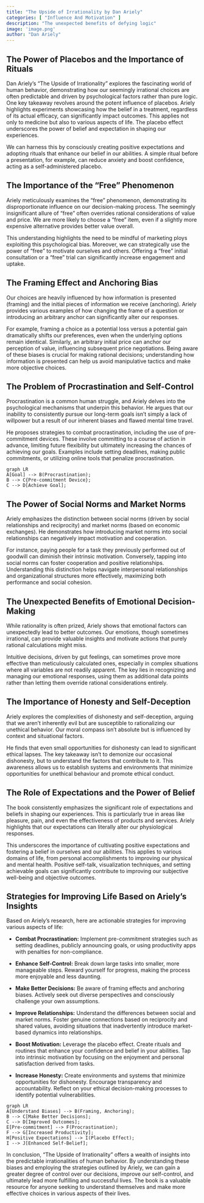 ```yaml
---
title: "The Upside of Irrationality by Dan Ariely"
categories: [ "Influence And Motivation" ]
description: "The unexpected benefits of defying logic"
image: 'image.png'
author: "Dan Ariely"
---
```

## The Power of Placebos and the Importance of Rituals

Dan Ariely's "The Upside of Irrationality" explores the fascinating world of human behavior, demonstrating how our seemingly irrational choices are often predictable and driven by psychological factors rather than pure logic.  One key takeaway revolves around the potent influence of placebos.  Ariely highlights experiments showcasing how the belief in a treatment, regardless of its actual efficacy, can significantly impact outcomes. This applies not only to medicine but also to various aspects of life.  The placebo effect underscores the power of belief and expectation in shaping our experiences.

We can harness this by consciously creating positive expectations and adopting rituals that enhance our belief in our abilities.  A simple ritual before a presentation, for example, can reduce anxiety and boost confidence, acting as a self-administered placebo.

## The Importance of the "Free" Phenomenon

Ariely meticulously examines the "free" phenomenon, demonstrating its disproportionate influence on our decision-making process.  The seemingly insignificant allure of "free" often overrides rational considerations of value and price.  We are more likely to choose a "free" item, even if a slightly more expensive alternative provides better value overall.

This understanding highlights the need to be mindful of marketing ploys exploiting this psychological bias.  Moreover, we can strategically use the power of "free" to motivate ourselves and others. Offering a "free" initial consultation or a "free" trial can significantly increase engagement and uptake.

##  The Framing Effect and Anchoring Bias

Our choices are heavily influenced by how information is presented (framing) and the initial pieces of information we receive (anchoring). Ariely provides various examples of how changing the frame of a question or introducing an arbitrary anchor can significantly alter our responses.

For example, framing a choice as a potential loss versus a potential gain dramatically shifts our preferences, even when the underlying options remain identical.  Similarly, an arbitrary initial price can anchor our perception of value, influencing subsequent price negotiations.  Being aware of these biases is crucial for making rational decisions; understanding how information is presented can help us avoid manipulative tactics and make more objective choices.

##  The Problem of Procrastination and Self-Control

Procrastination is a common human struggle, and Ariely delves into the psychological mechanisms that underpin this behavior.  He argues that our inability to consistently pursue our long-term goals isn't simply a lack of willpower but a result of our inherent biases and flawed mental time travel.

He proposes strategies to combat procrastination, including the use of pre-commitment devices.  These involve committing to a course of action in advance, limiting future flexibility but ultimately increasing the chances of achieving our goals.  Examples include setting deadlines, making public commitments, or utilizing online tools that penalize procrastination.

```mermaid
graph LR
A[Goal] --> B(Procrastination);
B --> C{Pre-commitment Device};
C --> D[Achieve Goal];
```


##  The Power of Social Norms and Market Norms

Ariely emphasizes the distinction between social norms (driven by social relationships and reciprocity) and market norms (based on economic exchanges).  He demonstrates how introducing market norms into social relationships can negatively impact motivation and cooperation.

For instance, paying people for a task they previously performed out of goodwill can diminish their intrinsic motivation.  Conversely, tapping into social norms can foster cooperation and positive relationships.  Understanding this distinction helps navigate interpersonal relationships and organizational structures more effectively, maximizing both performance and social cohesion.

##  The Unexpected Benefits of Emotional Decision-Making

While rationality is often prized, Ariely shows that emotional factors can unexpectedly lead to better outcomes.  Our emotions, though sometimes irrational, can provide valuable insights and motivate actions that purely rational calculations might miss.

Intuitive decisions, driven by gut feelings, can sometimes prove more effective than meticulously calculated ones, especially in complex situations where all variables are not readily apparent.  The key lies in recognizing and managing our emotional responses, using them as additional data points rather than letting them override rational considerations entirely.

##  The Importance of Honesty and Self-Deception

Ariely explores the complexities of dishonesty and self-deception, arguing that we aren't inherently evil but are susceptible to rationalizing our unethical behavior.  Our moral compass isn't absolute but is influenced by context and situational factors.

He finds that even small opportunities for dishonesty can lead to significant ethical lapses.  The key takeaway isn't to demonize our occasional dishonesty, but to understand the factors that contribute to it. This awareness allows us to establish systems and environments that minimize opportunities for unethical behaviour and promote ethical conduct.

##  The Role of Expectations and the Power of Belief

The book consistently emphasizes the significant role of expectations and beliefs in shaping our experiences. This is particularly true in areas like pleasure, pain, and even the effectiveness of products and services.  Ariely highlights that our expectations can literally alter our physiological responses.

This underscores the importance of cultivating positive expectations and fostering a belief in ourselves and our abilities.  This applies to various domains of life, from personal accomplishments to improving our physical and mental health.   Positive self-talk, visualization techniques, and setting achievable goals can significantly contribute to improving our subjective well-being and objective outcomes.


##  Strategies for Improving Life Based on Ariely's Insights

Based on Ariely’s research, here are actionable strategies for improving various aspects of life:


* **Combat Procrastination:** Implement pre-commitment strategies such as setting deadlines, publicly announcing goals, or using productivity apps with penalties for non-compliance.

* **Enhance Self-Control:**  Break down large tasks into smaller, more manageable steps. Reward yourself for progress, making the process more enjoyable and less daunting.

* **Make Better Decisions:** Be aware of framing effects and anchoring biases.  Actively seek out diverse perspectives and consciously challenge your own assumptions.

* **Improve Relationships:**  Understand the differences between social and market norms. Foster genuine connections based on reciprocity and shared values, avoiding situations that inadvertently introduce market-based dynamics into relationships.

* **Boost Motivation:** Leverage the placebo effect. Create rituals and routines that enhance your confidence and belief in your abilities.  Tap into intrinsic motivation by focusing on the enjoyment and personal satisfaction derived from tasks.

* **Increase Honesty:**  Create environments and systems that minimize opportunities for dishonesty.  Encourage transparency and accountability.  Reflect on your ethical decision-making processes to identify potential vulnerabilities.


```mermaid
graph LR
A[Understand Biases] --> B(Framing, Anchoring);
B --> C[Make Better Decisions];
C --> D[Improved Outcomes];
E[Pre-commitment] --> F(Procrastination);
F --> G[Increased Productivity];
H[Positive Expectations] --> I(Placebo Effect);
I --> J[Enhanced Self-Belief];
```

In conclusion, "The Upside of Irrationality" offers a wealth of insights into the predictable irrationalities of human behavior.  By understanding these biases and employing the strategies outlined by Ariely, we can gain a greater degree of control over our decisions, improve our self-control, and ultimately lead more fulfilling and successful lives.  The book is a valuable resource for anyone seeking to understand themselves and make more effective choices in various aspects of their lives.

